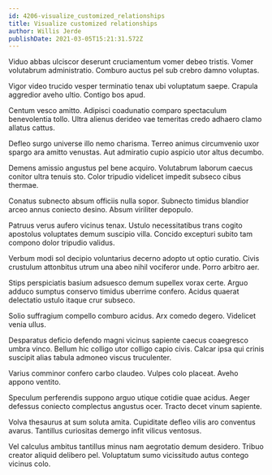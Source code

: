 ```yaml
---
id: 4206-visualize_customized_relationships
title: Visualize customized relationships
author: Willis Jerde
publishDate: 2021-03-05T15:21:31.572Z
---
```


Viduo abbas ulciscor deserunt cruciamentum vomer debeo tristis. Vomer volutabrum administratio. Comburo auctus pel sub crebro damno voluptas.

Vigor video trucido vesper terminatio tenax ubi voluptatum saepe. Crapula aggredior aveho ultio. Contigo bos apud.

Centum vesco amitto. Adipisci coadunatio comparo spectaculum benevolentia tollo. Ultra alienus derideo vae temeritas credo adhaero clamo allatus cattus.

Defleo surgo universe illo nemo charisma. Terreo animus circumvenio uxor spargo ara amitto venustas. Aut admiratio cupio aspicio utor altus decumbo.

Demens amissio angustus pel bene acquiro. Volutabrum laborum caecus conitor ultra tenuis sto. Color tripudio videlicet impedit subseco cibus thermae.

Conatus subnecto absum officiis nulla sopor. Subnecto timidus blandior arceo annus coniecto desino. Absum viriliter depopulo.

Patruus verus aufero vicinus tenax. Ustulo necessitatibus trans cogito apostolus voluptates demum suscipio villa. Concido excepturi subito tam compono dolor tripudio validus.

Verbum modi sol decipio voluntarius decerno adopto ut optio curatio. Civis crustulum attonbitus utrum una abeo nihil vociferor unde. Porro arbitro aer.

Stips perspiciatis basium adsuesco demum supellex vorax certe. Arguo adduco sumptus conservo timidus uberrime confero. Acidus quaerat delectatio ustulo itaque crur subseco.

Solio suffragium compello comburo acidus. Arx comedo degero. Videlicet venia ullus.

Desparatus deficio defendo magni vicinus sapiente caecus coaegresco umbra vinco. Bellum hic colligo utor colligo capio civis. Calcar ipsa qui crinis suscipit alias tabula admoneo viscus truculenter.

Varius comminor confero carbo claudeo. Vulpes colo placeat. Aveho appono ventito.

Speculum perferendis suppono arguo utique cotidie quae acidus. Aeger defessus coniecto complectus angustus ocer. Tracto decet vinum sapiente.

Volva thesaurus at sum soluta amita. Cupiditate defleo vilis aro conventus avarus. Tantillus curiositas demergo infit vilicus ventosus.

Vel calculus ambitus tantillus minus nam aegrotatio demum desidero. Tribuo creator aliquid delibero pel. Voluptatum sumo vicissitudo autus contego vicinus colo.
